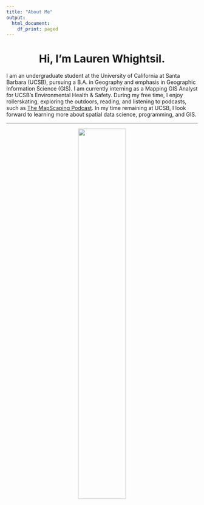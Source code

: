 ```yaml
---
title: "About Me"
output:
  html_document:
    df_print: paged
---
```


<center>
  # Hi, I'm Lauren Whightsil.
</center>

I am an undergraduate student at the University of California at Santa Barbara (UCSB), pursuing a B.A. in Geography and emphasis in Geographic Information Science (GIS). I am currently interning as a Mapping GIS Analyst for UCSB's Environmental Health & Safety. During my free time, I enjoy rollerskating, exploring the outdoors, reading, and listening to podcasts, such as [The MapScaping Podcast](https://open.spotify.com/show/57EmXdDgrUNYxtrer6LVsI?si=ANefhTBbR6Ceo01_TkV4_w&dl_branch=1). In my time remaining at UCSB, I look forward to learning more about spatial data science, programming, and GIS.

*****

<center>
![](img/IMG_5512.jpg){width=50%}
</center>
